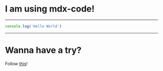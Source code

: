 
# I am using mdx-code!

---


```javascript This is super fun!
console.log('Hello World')
```

---
# Wanna have a try?

Follow [this](https://github.com/pkuosa-gabriel/mdx-deck-example)!

<Head>
  <title>Mdx-code Example</title>
  <meta name="twitter:title" content="Mdx-code Example" />
</Head>
